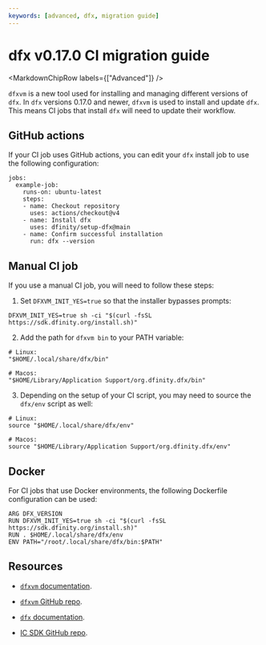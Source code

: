 ```yaml
---
keywords: [advanced, dfx, migration guide]
---
```



# dfx v0.17.0 CI migration guide

<MarkdownChipRow labels={["Advanced"]} />



`dfxvm` is a new tool used for installing and managing different versions of `dfx`. In `dfx` versions 0.17.0 and newer, `dfxvm` is used to install and update `dfx`. This means CI jobs that install `dfx` will need to update their workflow.

## GitHub actions

If your CI job uses GitHub actions, you can edit your `dfx` install job to use the following configuration:

```
jobs:
  example-job:
    runs-on: ubuntu-latest
    steps:
    - name: Checkout repository
      uses: actions/checkout@v4
    - name: Install dfx
      uses: dfinity/setup-dfx@main
    - name: Confirm successful installation
      run: dfx --version
```

## Manual CI job

If you use a manual CI job, you will need to follow these steps:

1. Set `DFXVM_INIT_YES=true` so that the installer bypasses prompts:

```
DFXVM_INIT_YES=true sh -ci "$(curl -fsSL https://sdk.dfinity.org/install.sh)"
```

2. Add the path for `dfxvm bin` to your PATH variable:

```
# Linux:
"$HOME/.local/share/dfx/bin"

# Macos:
"$HOME/Library/Application Support/org.dfinity.dfx/bin"
```

3. Depending on the setup of your CI script, you may need to source the `dfx/env` script as well:

```
# Linux:
source "$HOME/.local/share/dfx/env"

# Macos:
source "$HOME/Library/Application Support/org.dfinity.dfx/env"
```

## Docker

For CI jobs that use Docker environments, the following Dockerfile configuration can be used:

```
ARG DFX_VERSION
RUN DFXVM_INIT_YES=true sh -ci "$(curl -fsSL https://sdk.dfinity.org/install.sh)"
RUN . $HOME/.local/share/dfx/env
ENV PATH="/root/.local/share/dfx/bin:$PATH"
```

## Resources

- [`dfxvm` documentation](/docs/current/building-dapps/developer-tools/dfxvm/dfxvm/dfxvm-install).

- [`dfxvm` GitHub repo](https://github.com/dfinity/dfxvm).

- [`dfx` documentation](/docs/current/building-dapps/developer-tools/dfx/).

- [IC SDK GitHub repo](https://github.com/dfinity/sdk).

